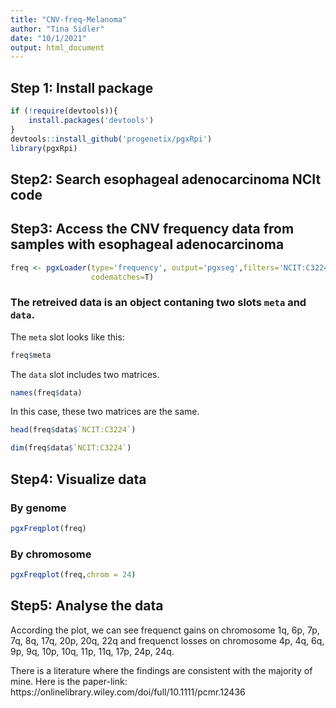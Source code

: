 ```yaml
---
title: "CNV-freq-Melanoma"
author: "Tina Sidler"
date: "10/1/2021"
output: html_document
---
```


## Step 1: Install package

```r
if (!require(devtools)){
    install.packages('devtools')
}
devtools::install_github('progenetix/pgxRpi')
library(pgxRpi)
```

## Step2: Search esophageal adenocarcinoma NCIt code

## Step3: Access the CNV frequency data from samples with esophageal adenocarcinoma

```r
freq <- pgxLoader(type='frequency', output='pgxseg',filters='NCIT:C3224',
                  codematches=T)
```

### The retreived data is an object contaning two slots `meta` and `data`.

The `meta` slot looks like this:

```r
freq$meta
```

The `data` slot includes two matrices.

```r
names(freq$data)
```

In this case, these two matrices are the same.

```r
head(freq$data$`NCIT:C3224`)
```

```r
dim(freq$data$`NCIT:C3224`)
```

## Step4: Visualize data

### By genome

```r
pgxFreqplot(freq)
```

### By chromosome

```r
pgxFreqplot(freq,chrom = 24)
```

## Step5: Analyse the data

According the plot, we can see frequenct gains on chromosome 1q, 6p, 7p, 7q, 8q, 17q, 20p, 20q, 22q and frequenct losses on chromosome 4p, 4q, 6q, 9p, 9q, 10p, 10q, 11p, 11q, 17p, 24p, 24q.

There is a literature where the findings are consistent with the majority of mine. Here is the paper-link: https://onlinelibrary.wiley.com/doi/full/10.1111/pcmr.12436